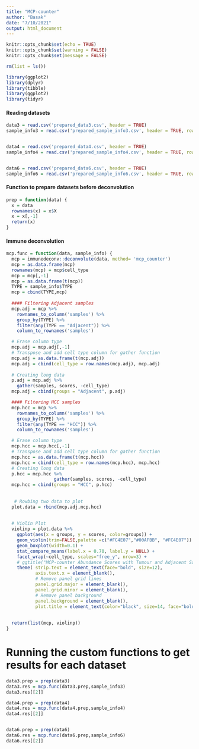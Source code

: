 ```yaml
---
title: "MCP-counter"
author: "Basak"
date: "7/10/2021"
output: html_document
---
```



```r
knitr::opts_chunk$set(echo = TRUE)
knitr::opts_chunk$set(warning = FALSE)
knitr::opts_chunk$set(message = FALSE)
```

```r
rm(list = ls())

library(ggplot2)
library(dplyr)
library(tibble)
library(ggplot2)
library(tidyr)
```

#### Reading datasets
```r

data3 = read.csv('prepared_data3.csv', header = TRUE)
sample_info3 = read.csv('prepared_sample_info3.csv', header = TRUE, row.names = 1) # new olarak kalacak data3


data4 = read.csv('prepared_data4.csv', header = TRUE)
sample_info4 = read.csv('prepared_sample_info4.csv', header = TRUE, row.names = 1) # new olarak kalacak data3


data6 = read.csv('prepared_data6.csv', header = TRUE)
sample_info6 = read.csv('prepared_sample_info6.csv', header = TRUE, row.names = 1) # new olarak kalacak data3

```

#### Function to prepare datasets before deconvolution
```r
prep = function(data) {
  x = data
  rownames(x) = x$X
  x = x[,-1]
  return(x)
}
```

#### Immune deconvolution
```r
mcp.func = function(data, sample_info) {
  mcp = immunedeconv::deconvolute(data, method= 'mcp_counter')
  mcp = as.data.frame(mcp)
  rownames(mcp) = mcp$cell_type
  mcp = mcp[,-1]
  mcp = as.data.frame(t(mcp))
  TYPE = sample_info$TYPE
  mcp = cbind(TYPE,mcp)
  
  #### Filtering Adjacent samples
  mcp.adj = mcp %>%
    rownames_to_column('samples') %>%
    group_by(TYPE) %>%
    filter(any(TYPE == "Adjacent")) %>%
    column_to_rownames('samples')

  # Erase column type
  mcp.adj = mcp.adj[,-1]
  # Transpose and add cell type column for gather function
  mcp.adj = as.data.frame(t(mcp.adj))
  mcp.adj = cbind(cell_type = row.names(mcp.adj), mcp.adj)
  
  # Creating long data
  p.adj = mcp.adj %>%
    gather(samples, scores, -cell_type)
  mcp.adj = cbind(groups = "Adjacent", p.adj)

  #### Filtering HCC samples
  mcp.hcc = mcp %>%
    rownames_to_column('samples') %>%
    group_by(TYPE) %>%
    filter(any(TYPE == "HCC")) %>%
    column_to_rownames('samples')

  # Erase column type
  mcp.hcc = mcp.hcc[,-1]
  # Transpose and add cell type column for gather function
  mcp.hcc = as.data.frame(t(mcp.hcc))
  mcp.hcc = cbind(cell_type = row.names(mcp.hcc), mcp.hcc)
  # Creating long data
  p.hcc = mcp.hcc %>%
                  gather(samples, scores, -cell_type)
  mcp.hcc = cbind(groups = "HCC", p.hcc)
  
  
   # Rowbing two data to plot
  plot.data = rbind(mcp.adj,mcp.hcc)
  
  
  # Violin Plot
  violinp = plot.data %>% 
    ggplot(aes(x = groups, y = scores, color=groups)) +
    geom_violin(trim=FALSE,palette =c("#FC4E07","#00AFBB", "#FC4E07")) +
    geom_boxplot(width=0.1) +
    stat_compare_means(label.x = 0.70, label.y = NULL) + 
    facet_wrap(~cell_type, scales="free_y", nrow=3) + 
    # ggtitle("MCP-counter Abundance Scores with Tumour and Adjacent Samples") +
    theme( strip.text = element_text(face="bold", size=12),
           axis.text.x = element_blank(),
           # Remove panel grid lines
           panel.grid.major = element_blank(),
           panel.grid.minor = element_blank(),
           # Remove panel background
           panel.background = element_blank(),
           plot.title = element_text(color="black", size=14, face="bold.italic",hjust = 0.5))
  
  
  return(list(mcp, violinp))
}
```


# Running the custom functions to get results for each dataset
```r
data3.prep = prep(data3)
data3.res = mcp.func(data3.prep,sample_info3)
data3.res[[2]]

data4.prep = prep(data4)
data4.res = mcp.func(data4.prep,sample_info4)
data4.res[[2]]


data6.prep = prep(data6)
data6.res = mcp.func(data6.prep,sample_info6)
data6.res[[2]]
```
